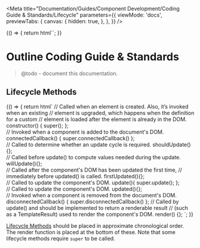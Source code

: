 
<Meta
  title="Documentation/Guides/Component Development/Coding Guide & Standards/Lifecycle"
  parameters={{
    viewMode: 'docs',
    previewTabs: {
      canvas: {
        hidden: true,
      },
    },
  }}
/>

<Story name="Introduction">
  {() => {
    return html``;
  }}
</Story>

# Outline Coding Guide & Standards

> @todo - document this documentation.

## Lifecycle Methods

<Story name="Lifecycle Methods">
  {() => {
    return html`
<outline-code-block lang="typescript" class="mb-6">
// Called when an element is created. Also, it’s invoked when an existing
// element is upgraded, which happens when the definition for a custom 
// element is loaded after the element is already in the DOM.
constructor() {
  super();
};
<br/>
// Invoked when a component is added to the document's DOM.
connectedCallback() {
  super.connectedCallback()
};
<br/>
// Called to determine whether an update cycle is required.
shouldUpdate(){};
<br/>
// Called before update() to compute values needed during the update.
willUpdate(){};
<br/>
// Called after the component's DOM has been updated the first time, 
// immediately before updated() is called.
firstUpdated(){};
<br/>
// Called to update the component's DOM.
update(){
  super.update();
};
<br/>
// Called to update the component's DOM.
updated(){};
<br/>
// Invoked when a component is removed from the document's DOM.
disconnectedCallback() {
  super.disconnectedCallback()
};
// Called by update() and should be implemented to return a renderable result 
// (such as a TemplateResult) used to render the component's DOM.
render() {};
</outline-code-block>`;
  }}
</Story>

[Lifecycle Methods](https://lit.dev/docs/components/lifecycle/) should be placed in approximate chronological order. The render function is placed at the bottom of these. Note that some lifecycle methods require `super` to be called.

